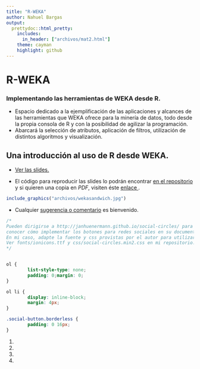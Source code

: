 ```yaml
---
title: "R-WEKA"
author: Nahuel Bargas
output:
  prettydoc::html_pretty:
    includes:
      in_header: ["archivos/mat2.html"]
    theme: cayman
    highlight: github
---
```



# R-WEKA
### Implementando las herramientas de WEKA desde R. 

- Espacio dedicado a la ejemplificación de las aplicaciones y alcances de las herramientas que WEKA ofrece para la minería de datos, todo  desde la  propia consola de R y con la posibilidad de agilizar la programación. 
- Abarcará la selección de atributos, aplicación de filtros, utilización de  distintos algoritmos y visualización.

## Una introducción al uso de R desde WEKA.

- <a href="https://nahuelbargas.github.io/R-WEKA/inicio.html">Ver las slides. </a>

- El código para reproducir las slides lo podrán encontrar <a href="https://nahuelbargas.github.io/R-WEKA/inicio.Rmd"> en el repositorio </a> y si quieren una copia en *PDF*, visiten éste <a href="https://nahuelbargas.github.io/R-WEKA/RyWeka-Slides.pdf"> enlace </a> .
 

```r
include_graphics("archivos/wekasandwich.jpg") 
```


- Cualquier <a href="mailto:nahuelbargas@hotmail.com">sugerencia o comentario</a>  es bienvenido.


```css

/*
Pueden dirigirse a http://janhuenermann.github.io/social-circles/ para 
conocer cómo implementar los botones para redes sociales en su documento.
En mi caso, adapte la fuente y css provistas por el autor para utilizar Ionicons.
Ver fonts/ionicons.ttf y css/social-circles.min2.css en mi repositorio.
*/


ol { 
        list-style-type: none;
        padding: 0;margin: 0;
}

ol li { 
        display: inline-block;
        margin: 4px;
}

.social-button.borderless {
        padding: 0 16px;
}


```


<ol>
	<li><a class="icon-linkedin social-button borderless" href="https://linkedin.com/in/nahuel-bargas/"></a></li>
    <li><a class="icon-twitter social-button borderless" href="https://twitter.com/Nahuel_Sef"></a></li>
	<li><a class="icon-github social-button borderless" href="https://github.com/NahuelBargas"></a></li>
    <li><a class="icon-telegram social-button borderless" href="https://telegram.me/Nahuel_Sef"></a></li>
</ol>